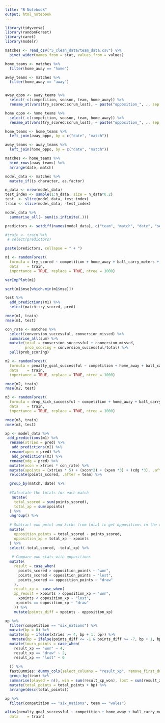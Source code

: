 ```yaml
---
title: "R Notebook"
output: html_notebook
---
```


```r
library(tidyverse)
library(randomForest)
library(caret)
library(modelr)

```


```r
matches <- read_csv("5_clean_data/team_data.csv") %>% 
  pivot_wider(names_from = stat, values_from = values)

home_teams <- matches %>% 
  filter(home_away == "home")

away_teams <- matches %>% 
  filter(home_away == "away")


away_oppo <- away_teams %>% 
  select(-c(competition, season, team, home_away)) %>% 
  rename_at(vars(try_scored:scrum_lost), ~ paste("opposition_", ., sep = ""))

home_oppo <- home_teams %>% 
  select(-c(competition, season, team, home_away)) %>% 
  rename_at(vars(try_scored:scrum_lost), ~ paste("opposition_", ., sep = ""))

home_teams <- home_teams %>% 
  left_join(away_oppo, by = c("date", "match"))

away_teams <- away_teams %>% 
  left_join(home_oppo, by = c("date", "match"))

matches <- home_teams %>% 
  bind_rows(away_teams) %>% 
  arrange(date, match)

```


```r
model_data <- matches %>%
  mutate_if(is.character, as.factor)

n_data <- nrow(model_data)
test_index <- sample(1:n_data, size = n_data*0.2)
test  <- slice(model_data, test_index)
train <- slice(model_data, -test_index)
```


```r
model_data %>% 
  summarise_all(~ sum(is.infinite(.)))

predictors <- setdiff(names(model_data), c("team", "match", "date", "season", "lineout_throw_won_clean", "try_scored", "points_scored", "try_assist", "conversion_successful",  "penalty_goal_successful",  "drop_kick_successful", "drop_goal_missed", "penalty_missed", "conversion_missed", "opposition_try_scored",  "opposition_try_assist" , "opposition_points_scored", "opposition_conversion_successful", "opposition_penalty_goal_successful", "opposition_drop_kick_successful", "opposition_drop_goal_missed",  "opposition_penalty_missed",  "opposition_conversion_missed", "opposition_lineout_throw_won_clean"))


```


```r
#train <- train %>% 
 # select(predictors)

paste(predictors, collapse = " + ")
```


```r
m1 <- randomForest(
  formula = try_scored ~ competition + home_away + ball_carry_meters + ball_carry + beat_defender + line_break + passes + offload + total_turnovers_conceded + tackle_made + tackle_missed + total_turnovers_gained + kicks_from_hand + lineout_won_own_throw + lineout_won_steal + penalties_conceded + red_card + yellow_card + possession + rucks_won + rucks_lost + mauls_won + scrum_won + scrum_lost + opposition_ball_carry_meters + opposition_ball_carry + opposition_beat_defender + opposition_line_break + opposition_passes + opposition_offload + opposition_total_turnovers_conceded + opposition_tackle_made + opposition_tackle_missed + opposition_total_turnovers_gained + opposition_kicks_from_hand + opposition_lineout_won_own_throw + opposition_lineout_won_steal + opposition_penalties_conceded + opposition_red_card + opposition_yellow_card + opposition_possession + opposition_rucks_won + opposition_rucks_lost + opposition_mauls_won + opposition_scrum_won + opposition_scrum_lost,
  data    = train, 
  importance = TRUE, replace = TRUE, ntree = 1000)
```


```r
varImpPlot(m1)
```

```r
sqrt(m1$mse[which.min(m1$mse)])
```
```r
test %>% 
  add_predictions(m1) %>% 
  select(match:try_scored, pred)
```


```r
rmse(m1, train)
rmse(m1, test)
```
```r
con_rate <- matches %>%  
  select(conversion_successful, conversion_missed) %>% 
  summarise_all(sum) %>% 
  mutate(total = conversion_successful + conversion_missed, 
         prob_scoring = conversion_successful/total) %>% 
  pull(prob_scoring)
```
```r
m2 <- randomForest(
  formula = penalty_goal_successful ~ competition + home_away + ball_carry_meters + ball_carry + beat_defender + line_break + passes + offload + total_turnovers_conceded + tackle_made + tackle_missed + total_turnovers_gained + kicks_from_hand + lineout_won_own_throw + lineout_won_steal + penalties_conceded + red_card + yellow_card + possession + rucks_won + rucks_lost + mauls_won + scrum_won + scrum_lost + opposition_ball_carry_meters + opposition_ball_carry + opposition_beat_defender + opposition_line_break + opposition_passes + opposition_offload + opposition_total_turnovers_conceded + opposition_tackle_made + opposition_tackle_missed + opposition_total_turnovers_gained + opposition_kicks_from_hand + opposition_lineout_won_own_throw + opposition_lineout_won_steal + opposition_penalties_conceded + opposition_red_card + opposition_yellow_card + opposition_possession + opposition_rucks_won + opposition_rucks_lost + opposition_mauls_won + opposition_scrum_won + opposition_scrum_lost,
  data    = train, 
  importance = TRUE, replace = TRUE, ntree = 1000)
```

```r
rmse(m2, train)
rmse(m2, test)
```
```r
m3 <- randomForest(
  formula = drop_kick_successful ~ competition + home_away + ball_carry_meters + ball_carry + beat_defender + line_break + passes + offload + total_turnovers_conceded +  tackle_made + tackle_missed + total_turnovers_gained + kicks_from_hand  + lineout_won_own_throw + lineout_won_steal + penalties_conceded + red_card + yellow_card + possession + drop_goal_missed + penalty_missed  + rucks_won + rucks_lost + mauls_won + scrum_won + scrum_lost,
  data    = train, 
  importance = TRUE, replace = TRUE, ntree = 1000)

rmse(m3, train)
rmse(m3, test)
```


```r
xp <- model_data %>% 
 add_predictions(m1) %>% 
  rename(xtries = pred) %>% 
   add_predictions(m2) %>% 
  rename(xpen = pred) %>% 
   add_predictions(m3) %>% 
  rename(xdg = pred) %>% 
  mutate(xcon = xtries * con_rate) %>% 
  mutate(xpoints = (xtries * 5) + (xcon*2) + (xpen *3) + (xdg *3), .after = team) %>% 
  relocate(points_scored, .after = team) %>% 

  group_by(match, date) %>%
 
  #Calculate the totals for each match
   mutate(
    total_scored = sum(points_scored),
    total_xp = sum(xpoints)
  ) %>%
  ungroup() %>%
  
  # Subtract own point and kicks from total to get oppositions in the row
  mutate(
    opposition_points = total_scored - points_scored,
    opposition_xp = total_xp - xpoints
  ) %>%
  select(-total_scored, -total_xp) %>%
 
   # Compare own stats with oppositions 
  mutate(
    result = case_when(
      points_scored > opposition_points ~ "won",
      points_scored < opposition_points ~ "lost",
      points_scored == opposition_points ~ "draw"
    ), 
    result_xp =  case_when(
    xp_result = xpoints > opposition_xp ~ "won",
      xpoints < opposition_xp ~ "lost",
     xpoints == opposition_xp ~ "draw"
    )) %>% 
    mutate(points_diff = xpoints - opposition_xp) 
```

```r
xp %>% 
  filter(competition == "six_nations") %>% 
  mutate(bp = 0) %>% 
  mutate(bp = ifelse(xtries >= 4, bp + 1, bp)) %>% 
   mutate(bp = ifelse(points_diff <= -1 & points_diff >= -7, bp + 1, bp)) %>% 
  mutate(tourn_points = case_when(
    result_xp == "won" ~ 4,
    result_xp == "draw" ~ 2,
    result_xp == "lost" ~ 0 
    
  )) %>% 
  fastDummies::dummy_cols(select_columns = "result_xp", remove_first_dummy = FALSE) %>% 
  group_by(team) %>% 
  summarise(played = n(), win = sum(result_xp_won), lost = sum(result_xp_lost), draw = (played - win - lost), bp = sum(bp), points_diff = sum(points_diff), total_points = sum(tourn_points)) %>% 
  mutate(total_points = total_points + bp) %>% 
  arrange(desc(total_points))
```

```r
xp %>% 
  filter(competition == "six_nations", team == "wales")
```
```r
alias(penalty_goal_successful ~ competition + home_away + ball_carry_meters + ball_carry + beat_defender + line_break + passes + offload + total_turnovers_conceded + tackle_made + tackle_missed + total_turnovers_gained + kicks_from_hand + lineout_won_own_throw + lineout_won_steal + penalties_conceded + red_card + yellow_card + possession + rucks_won + rucks_lost + mauls_won + scrum_won + scrum_lost + opposition_ball_carry_meters + opposition_ball_carry + opposition_beat_defender + opposition_line_break + opposition_passes + opposition_offload + opposition_total_turnovers_conceded + opposition_tackle_made + opposition_tackle_missed + opposition_total_turnovers_gained + opposition_kicks_from_hand + opposition_lineout_won_own_throw + opposition_lineout_won_steal + opposition_penalties_conceded + opposition_red_card + opposition_yellow_card + opposition_possession + opposition_rucks_won + opposition_rucks_lost + opposition_mauls_won + opposition_scrum_won + opposition_scrum_lost,
  data    = train)
```

